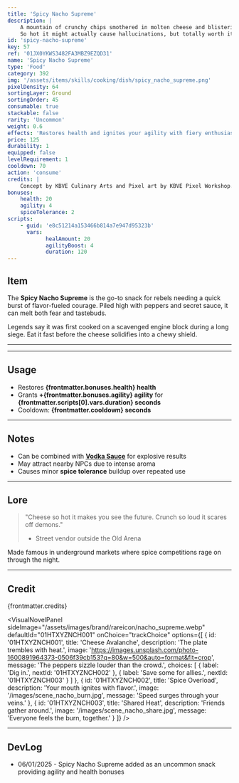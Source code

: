 ```yaml
---
title: 'Spicy Nacho Supreme'
description: |
    A mountain of crunchy chips smothered in molten cheese and blistering peppers.
    So hot it might actually cause hallucinations, but totally worth it.
id: 'spicy-nacho-supreme'
key: 57
ref: '01JX0YKWS3482FA3MBZ9EZQD31'
name: 'Spicy Nacho Supreme'
type: 'Food'
category: 392
img: '/assets/items/skills/cooking/dish/spicy_nacho_supreme.png'
pixelDensity: 64
sortingLayer: Ground
sortingOrder: 45
consumable: true
stackable: false
rarity: 'Uncommon'
weight: 0.6
effects: 'Restores health and ignites your agility with fiery enthusiasm.'
price: 125
durability: 1
equipped: false
levelRequirement: 1
cooldown: 70
action: 'consume'
credits: |
    Concept by KBVE Culinary Arts and Pixel art by KBVE Pixel Workshop.
bonuses:
    health: 20
    agility: 4
    spiceTolerance: 2
scripts:
    - guid: 'e8c51214a153466b814a7e947d95323b'
      vars:
            healAmount: 20
            agilityBoost: 4
            duration: 120
---
```



## Item

The **Spicy Nacho Supreme** is the go-to snack for rebels needing a quick burst of flavor-fueled courage. Piled high with peppers and secret sauce, it can melt both fear and tastebuds.

Legends say it was first cooked on a scavenged engine block during a long siege. Eat it fast before the cheese solidifies into a chewy shield.

---

<ItemDBPanel data={frontmatter} />

---

<Adsense />

## Usage

- Restores **{frontmatter.bonuses.health} health**
- Grants **+{frontmatter.bonuses.agility} agility** for **{frontmatter.scripts[0].vars.duration} seconds**
- Cooldown: **{frontmatter.cooldown} seconds**

---

## Notes

- Can be combined with **[Vodka Sauce](/itemdb/vodka-sauce/)** for explosive results
- May attract nearby NPCs due to intense aroma
- Causes minor **spice tolerance** buildup over repeated use

---

## Lore

> "Cheese so hot it makes you see the future. Crunch so loud it scares off demons." 
> - Street vendor outside the Old Arena

Made famous in underground markets where spice competitions rage on through the night.

---

## Credit

{frontmatter.credits}

<VisualNovelPanel
  sideImage="/assets/images/brand/rareicon/nacho_supreme.webp"
  defaultId="01HTXYZNCH001"
  onChoice="trackChoice"
  options={[
    {
      id: '01HTXYZNCH001',
      title: 'Cheese Avalanche',
      description: 'The plate trembles with heat.',
      image: 'https://images.unsplash.com/photo-1600891964373-0506f39cb153?q=80&w=500&auto=format&fit=crop',
      message: 'The peppers sizzle louder than the crowd.',
      choices: [
        { label: 'Dig in.', nextId: '01HTXYZNCH002' },
        { label: 'Save some for allies.', nextId: '01HTXYZNCH003' }
      ]
    },
    {
      id: '01HTXYZNCH002',
      title: 'Spice Overload',
      description: 'Your mouth ignites with flavor.',
      image: '/images/scene_nacho_burn.jpg',
      message: 'Speed surges through your veins.'
    },
    {
      id: '01HTXYZNCH003',
      title: 'Shared Heat',
      description: 'Friends gather around.',
      image: '/images/scene_nacho_share.jpg',
      message: 'Everyone feels the burn, together.'
    }
  ]}
/>

---

## DevLog

- 06/01/2025 - Spicy Nacho Supreme added as an uncommon snack providing agility and health bonuses
